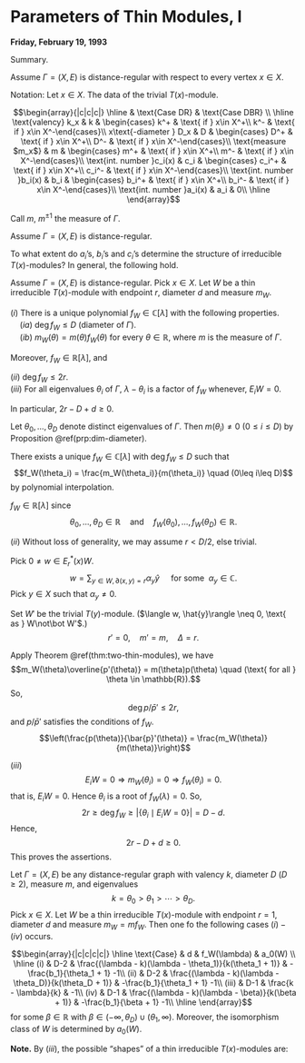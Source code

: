 # Parameters of Thin Modules, I {#lec14}
**Friday, February 19, 1993** 

Summary.

:::{.definition}
Assume $\Gamma = (X, E)$ is distance-regular with respect to every vertex $x\in X$.

Notation: Let $x\in X$. The data of the trivial $T(x)$-module.

$$\begin{array}{|c|c|c|}
\hline
& \text{Case DR}  & \text{Case DBR} \\
\hline
\text{valency} k_x & k & \begin{cases} k^+ & \text{ if } x\in X^+\\
k^- & \text{ if } x\in X^-\end{cases}\\
x\text{-diameter } D_x & D & \begin{cases} D^+ & \text{ if } x\in X^+\\
D^- & \text{ if } x\in X^-\end{cases}\\
\text{measure $m_x$} & m & \begin{cases} m^+ & \text{ if } x\in X^+\\
m^- & \text{ if } x\in X^-\end{cases}\\
\text{int. number }c_i(x) & c_i & \begin{cases} c_i^+ & \text{ if } x\in X^+\\
c_i^- & \text{ if } x\in X^-\end{cases}\\ 
\text{int. number }b_i(x) & b_i & \begin{cases} b_i^+ & \text{ if } x\in X^+\\
b_i^- & \text{ if } x\in X^-\end{cases}\\ 
\text{int. number }a_i(x) & a_i & 0\\ 
\hline
\end{array}$$

Call $m$, $m^{\pm 1}$ the measure of $\Gamma$.
:::

Assume $\Gamma = (X, E)$ is distance-regular.

To what extent do $a_i$'s, $b_i$'s and $c_i$'s determine the structure of irreducible $T(x)$-modules? In general, the following hold.

:::{.lemma #basic-data}
Assume $\Gamma = (X, E)$ is distance-regular. Pick $x\in X$. Let $W$ be a thin irreducible $T(x)$-module with endpoint $r$, diameter $d$ and measure $m_W$. 

| $(i)$ There is a unique polynomial $f_W \in \mathbb{C}[\lambda]$ with the following properties.  

| $\quad (ia)$ $\deg f_W \leq D$ (diameter of $\Gamma$).

| $\quad (ib)$ $m_W(\theta) = m(\theta)f_W(\theta)$ for every $\theta\in \mathbb{R}$, where $m$ is the measure of $\Gamma$.

Moreover, $f_W\in \mathbb{R}[\lambda]$, and 

| $(ii)$ $\deg f_W \leq 2r$.
| $(iii)$ For all eigenvalues $\theta_i$ of $\Gamma$, $\lambda - \theta_i$ is a factor of $f_W$ whenever, $E_iW = 0$. 
In particular, $2r-D+d\geq 0$.
:::

:::{.proof}
Let $\theta_0, \ldots, \theta_D$ denote distinct eigenvalues of $\Gamma$. Then $m(\theta_i) \neq 0$ $(0\leq i\leq D)$ by Proposition \@ref(prp:dim-diameter).

There exists a unique $f_W\in \mathbb{C}[\lambda]$ with $\deg f_W\leq D$ such that
$$f_W(\theta_i) = \frac{m_W(\theta_i)}{m(\theta_i)} \quad (0\leq i\leq D)$$
by polynomial interpolation.

$f_W\in \mathbb{R}[\lambda]$ since 
$$\theta_0, \ldots, \theta_D\in \mathbb{R} \quad \text{and}\quad f_W(\theta_0), \ldots, f_W(\theta_D) \in \mathbb{R}.$$

$(ii)$ Without loss of generality, we may assume $r < D/2$, else trivial.

Pick $0\neq w \in E^*_r(x)W$.
$$w = \sum_{y\in W, \partial(x,y) = r}\alpha_y\hat{y} \quad \text{ for some } \; \alpha_y\in \mathbb{C}.$$
Pick $y\in X$ such that $\alpha_y\neq 0$.

Set $W'$ be the trivial $T(y)$-module. ($\langle w, \hat{y}\rangle \neq 0, \text{ as } W\not\bot W'$.)
$$r' = 0, \quad m' = m, \quad \Delta = r.$$

Apply Theorem \@ref(thm:two-thin-modules), we have
\begin{align}
\deg p & \leq \Delta - r' + r = 2r, \quad p\neq 0\\
\deg p' & \leq \Delta - r + r' = 0 , \quad p'\neq 0.
\end{align}
$$m_W(\theta)\overline{p'(\theta)} = m(\theta)p(\theta) \quad (\text{ for all } \theta \in \mathbb{R}).$$
So, 
$$\deg p/\bar{p}' \leq 2r,$$
and $p/\bar{p}'$ satisfies the conditions of $f_W$.
$$\left(\frac{p(\theta)}{\bar{p}'(\theta)} = \frac{m_W(\theta)}{m(\theta)}\right)$$

$(iii)$ 
$$E_iW = 0 \Rightarrow m_W(\theta_i) = 0 \Rightarrow f_W(\theta_i) = 0.$$
that is, $E_iW = 0$. Hence $\theta_i$ is a root of $f_W(\lambda) = 0$.
So,
$$2r \geq \deg f_W \geq |\{\theta_i\mid E_iW = 0\}| = D-d.$$
Hence, 
$$2r-D + d \geq 0.$$
This proves the assertions.
:::


:::{.lemma #thin-endpoint1}
Let $\Gamma = (X, E)$ be any distance-regular graph with valency $k$, diameter $D$ $(D\geq 2)$, measure $m$, and eigenvalues
$$k = \theta_0 > \theta_1 > \cdots > \theta_D.$$
Pick $x\in X$. Let 
$W$ be a thin irreducible $T(x)$-module with endpoint $r = 1$, diameter $d$ and measure $m_W = mf_W$.
Then one fo the following cases $(i)-(iv)$ occurs.

$$\begin{array}{|c|c|c|c|}
\hline
\text{Case} & d  & f_W(\lambda) & a_0(W) \\
\hline
(i) & D-2 & \frac{(\lambda - k)(\lambda - \theta_1)}{k(\theta_1 + 1)} & -\frac{b_1}{\theta_1 + 1} -1\\
(ii) & D-2 & \frac{(\lambda - k)(\lambda - \theta_D)}{k(\theta_D + 1)} & -\frac{b_1}{\theta_1 + 1} -1\\
(iii) & D-1 & \frac{k - \lambda}{k} & -1\\
(iv) & D-1 & \frac{(\lambda - k)(\lambda - \beta)}{k(\beta + 1)} & -\frac{b_1}{\beta + 1} -1\\ 
\hline
\end{array}$$
for some $\beta\in \mathbb{R}$ with $\beta\in (-\infty, \theta_D) \cup (\theta_1, \infty)$.
Moreover, the isomorphism class of $W$ is determined by $a_0(W)$.
:::

**Note.** By $(iii)$, the possible "shapes" of a thin irreducible $T(x)$-modules are:
\begin{align}
r = 0 & \quad d = D,\\
r = 1 & \quad d = D-1,\\
r = 1 & \quad d = D-2.
\end{align}
